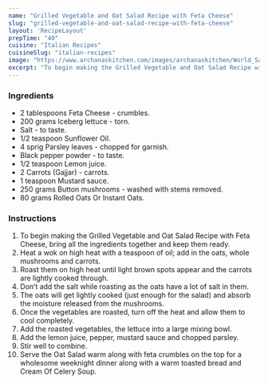 ---
name: "Grilled Vegetable and Oat Salad Recipe with Feta Cheese"
slug: "grilled-vegetable-and-oat-salad-recipe-with-feta-cheese"
layout: 'RecipeLayout'
prepTime: "40"
cuisine: "Italian Recipes"
cuisineSlug: "italian-recipes"
image: "https://www.archanaskitchen.com/images/archanaskitchen/World_Salads/Grilled_Vegetable_Oat_Feta_Salad_recipe_SAffola_Fit_Foodie-1.jpg"
excerpt: "To begin making the Grilled Vegetable and Oat Salad Recipe with Feta Cheese, bring all the ingredients together and keep them ready"
---

### Ingredients

- 2 tablespoons Feta Cheese - crumbles.
- 200 grams Iceberg lettuce - torn.
- Salt - to taste.
- 1/2 teaspoon Sunflower Oil.
- 4 sprig Parsley leaves - chopped for garnish.
- Black pepper powder - to taste.
- 1/2 teaspoon Lemon juice.
- 2 Carrots (Gajjar) - carrots.
- 1 teaspoon Mustard sauce.
- 250 grams Button mushrooms - washed with stems removed.
- 80 grams Rolled Oats Or Instant Oats.

### Instructions

1. To begin making the Grilled Vegetable and Oat Salad Recipe with Feta Cheese, bring all the ingredients together and keep them ready.
1. Heat a wok on high heat with a teaspoon of oil; add in the oats, whole mushrooms and carrots.
1. Roast them on high heat until light brown spots appear and the carrots are lightly cooked through.
1. Don’t add the salt while roasting as the oats have a lot of salt in them.
1. The oats will get lightly cooked (just enough for the salad) and absorb the moisture released from the mushrooms.
1. Once the vegetables are roasted, turn off the heat and allow them to cool completely.
1. Add the roasted vegetables, the lettuce into a large mixing bowl.
1. Add the lemon juice, pepper, mustard sauce and chopped parsley.
1. Stir well to combine.
1. Serve the Oat Salad warm along with feta crumbles on the top for a wholesome weeknight dinner along with a warm toasted bread and Cream Of Celery Soup.
